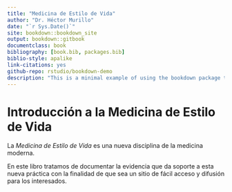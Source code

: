 ```yaml
--- 
title: "Medicina de Estilo de Vida"
author: "Dr. Héctor Murillo"
date: "`r Sys.Date()`"
site: bookdown::bookdown_site
output: bookdown::gitbook
documentclass: book
bibliography: [book.bib, packages.bib]
biblio-style: apalike
link-citations: yes
github-repo: rstudio/bookdown-demo
description: "This is a minimal example of using the bookdown package to write a book. The output format for this example is bookdown::gitbook."
---
```


# Introducción a la Medicina de Estilo de Vida

La _*Medicina de Estilo de Vida*_ es una nueva disciplina de la medicina moderna. 

En este libro tratamos de documentar la evidencia que da soporte a esta nueva práctica con la finalidad de que sea un sitio de fácil acceso y difusión para los interesados. 

